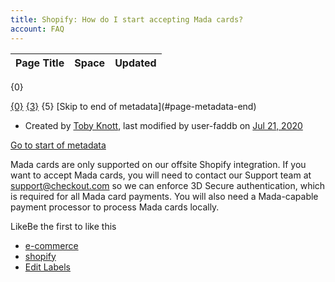 ```yaml
---
title: Shopify: How do I start accepting Mada cards?
account: FAQ 
---
```


<table class="aui"> <thead> <tr class="header"> <th class="search-result-title">Page Title</th> <th class="search-result-space">Space</th> <th class="search-result-date">Updated</th> </tr> </thead> </table> <p class="search-result-count">{0}</p> <tr class="search-result"> <td class="search-result-title"><a href="{1}" class="content-type-{2}"><span>{0}</span></a></td> <td class="search-result-space"><a class="space" href="/display/{4}/" title="{3}">{3}</a></td> <td class="search-result-date"><span class="date" title="{6}">{5}</span></td> </tr> [Skip to end of metadata](#page-metadata-end)

*   Created by [Toby Knott](    /display/~toby.knott
    ), last modified by user-faddb on [Jul 21, 2020](/pages/diffpagesbyversion.action?pageId=8487360&selectedPageVersions=3&selectedPageVersions=4 "Show changes")

[Go to start of metadata](#page-metadata-start)

Mada cards are only supported on our offsite Shopify integration. If you want to accept Mada cards, you will need to contact our Support team at [support@checkout.com](mailto:support@checkout.com) so we can enforce 3D Secure authentication, which is required for all Mada card payments. You will also need a Mada-capable payment processor to process Mada cards locally.

LikeBe the first to like this

*   [e-commerce](/label/FAQ/e-commerce)
*   [shopify](/label/FAQ/shopify)
*   [Edit Labels](# "Edit Labels (Type 'l')")




